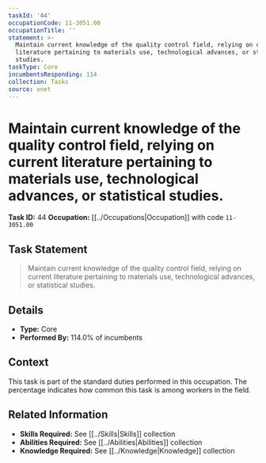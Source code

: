 ```yaml
---
taskId: '44'
occupationCode: 11-3051.00
occupationTitle: ''
statement: >-
  Maintain current knowledge of the quality control field, relying on current
  literature pertaining to materials use, technological advances, or statistical
  studies.
taskType: Core
incumbentsResponding: 114
collection: Tasks
source: onet
---
```

# Maintain current knowledge of the quality control field, relying on current literature pertaining to materials use, technological advances, or statistical studies.

**Task ID:** 44
**Occupation:** [[../Occupations|Occupation]] with code `11-3051.00`

## Task Statement

> Maintain current knowledge of the quality control field, relying on current literature pertaining to materials use, technological advances, or statistical studies.

## Details

- **Type:** Core
- **Performed By:** 114.0% of incumbents

## Context

This task is part of the standard duties performed in this occupation. The percentage indicates how common this task is among workers in the field.

## Related Information

- **Skills Required:** See [[../Skills|Skills]] collection
- **Abilities Required:** See [[../Abilities|Abilities]] collection
- **Knowledge Required:** See [[../Knowledge|Knowledge]] collection
